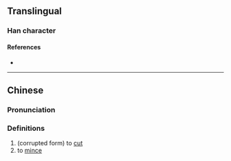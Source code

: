 {{character info}}
==Translingual==

===Han character===
{{Han char|rn=18|rad=刀|as=16|sn=18|four=|canj=HMLN|ids=⿰⿳⺮一韭刂}}

====References====
* {{Han ref|kx=0145.310|hdz=10362.120|uh=3510|ud=13584}}

----

==Chinese==
{{zh-forms}}

===Pronunciation===
{{zh-pron
|m-s=
|dg=
|c=cim1
|c-t=
|g=
|h=pfs=
|j=
|mb=
|md=
|mn=
|mn-t=
|w=
|x=
|mc=y
|oc=y
|cat=v
}}

===Definitions===
{{zh-hanzi}}

# (corrupted form) to [[cut]]
# to [[mince]]